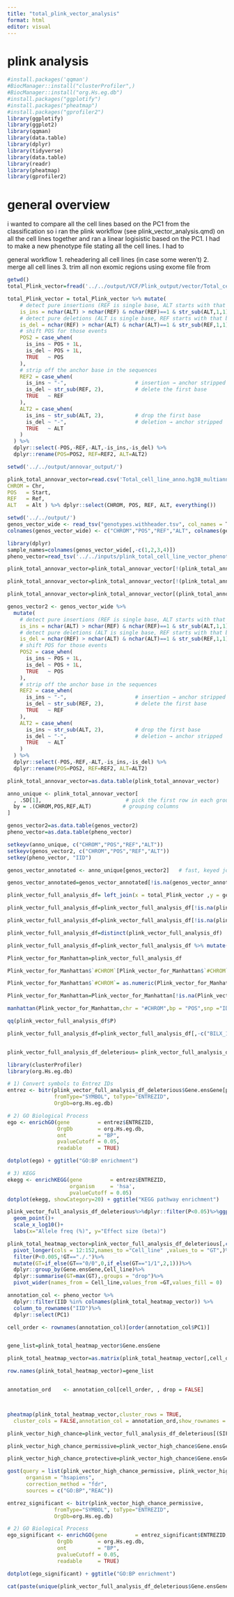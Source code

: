 ```yaml
---
title: "total_plink_vector_analysis"
format: html
editor: visual
---
```


# plink analysis

```r
#install.packages('qqman')
#BiocManager::install("clusterProfiler",)
#BiocManager::install("org.Hs.eg.db")
#install.packages("ggplotify")
#install.packages("pheatmap")
#install.packages("gprofiler2")
library(ggplotify)
library(ggplot2)
library(qqman)
library(data.table)
library(dplyr)
library(tidyverse)
library(data.table)
library(readr)
library(pheatmap)
library(gprofiler2)

```

# general overview
i wanted to compare all the cell lines based on the PC1 from the classification
so i ran the plink workflow (see plink_vector_analysis.qmd) on all the cell lines together and ran a linear logisistic based on the PC1. I had to make a new phenotype file stating all the cell lines. I had to

general workflow
1. reheadering all cell lines (in case some weren't)
2. merge all cell lines
3. trim all non exomic regions using exome file from 


```r
getwd()
total_Plink_vector=fread('../../output/VCF/Plink_output/vector/Total_cell_line/total_vector_assoc_results.PC1.glm.linear')
```

```r
total_Plink_vector = total_Plink_vector %>% mutate(
    # detect pure insertions (REF is single base, ALT starts with that base)
    is_ins = nchar(ALT) > nchar(REF) & nchar(REF)==1 & str_sub(ALT,1,1)==REF,
    # detect pure deletions (ALT is single base, REF starts with that base)
    is_del = nchar(REF) > nchar(ALT) & nchar(ALT)==1 & str_sub(REF,1,1)==ALT,
    # shift POS for those events
    POS2 = case_when(
      is_ins ~ POS + 1L,
      is_del ~ POS + 1L,
      TRUE   ~ POS
    ),
    # strip off the anchor base in the sequences
    REF2 = case_when(
      is_ins ~ "-",                      # insertion → anchor stripped
      is_del ~ str_sub(REF, 2),          # delete the first base
      TRUE   ~ REF
    ),
    ALT2 = case_when(
      is_ins ~ str_sub(ALT, 2),          # drop the first base
      is_del ~ "-",                      # deletion → anchor stripped
      TRUE   ~ ALT
    ) 
  ) %>% 
  dplyr::select(-POS,-REF,-ALT,-is_ins,-is_del) %>% 
  dplyr::rename(POS=POS2, REF=REF2, ALT=ALT2)
```

```r
setwd('../../output/annovar_output/')

plink_total_annovar_vector=read.csv('Total_cell_line_anno.hg38_multianno.csv') %>%  dplyr::rename(
CHROM = Chr,
POS   = Start,
REF   = Ref,
ALT   = Alt ) %>% dplyr::select(CHROM, POS, REF, ALT, everything())


```

```r
setwd('../../output/')
genos_vector_wide <- read_tsv("genotypes.withheader.tsv", col_names = T)
colnames(genos_vector_wide) <- c("CHROM","POS","REF","ALT", colnames(genos_vector_wide)[5:ncol(genos_vector_wide)])

```

```r
library(dplyr)
sample_names=colnames(genos_vector_wide[,-c(1,2,3,4)])
pheno_vector=read_tsv('../../inputs/plink_total_cell_line_vector_phenotype.txt')

```


```r
plink_total_annovar_vector=plink_total_annovar_vector[!(plink_total_annovar_vector$ALT=='*'),]

plink_total_annovar_vector=plink_total_annovar_vector[!(plink_total_annovar_vector$ExonicFunc.ensGene=='synonymous SNV'),]

plink_total_annovar_vector=plink_total_annovar_vector[(plink_total_annovar_vector$Func.ensGene=='exonic'|plink_total_annovar_vector$Func.ensGene=='ncRNA_exonic'|plink_total_annovar_vector$Func.ensGene=='exonic;splicing'|plink_total_annovar_vector$Func.ensGene=='splicing'|plink_total_annovar_vector$Func.ensGene=='ncRNA_exonic;splicing'|plink_total_annovar_vector$Func.ensGene=='splicing'),]

```

```r
genos_vector2 <- genos_vector_wide %>% 
  mutate(
    # detect pure insertions (REF is single base, ALT starts with that base)
    is_ins = nchar(ALT) > nchar(REF) & nchar(REF)==1 & str_sub(ALT,1,1)==REF,
    # detect pure deletions (ALT is single base, REF starts with that base)
    is_del = nchar(REF) > nchar(ALT) & nchar(ALT)==1 & str_sub(REF,1,1)==ALT,
    # shift POS for those events
    POS2 = case_when(
      is_ins ~ POS + 1L,
      is_del ~ POS + 1L,
      TRUE   ~ POS
    ),
    # strip off the anchor base in the sequences
    REF2 = case_when(
      is_ins ~ "-",                      # insertion → anchor stripped
      is_del ~ str_sub(REF, 2),          # delete the first base
      TRUE   ~ REF
    ),
    ALT2 = case_when(
      is_ins ~ str_sub(ALT, 2),          # drop the first base
      is_del ~ "-",                      # deletion → anchor stripped
      TRUE   ~ ALT
    )
  ) %>% 
  dplyr::select(-POS,-REF,-ALT,-is_ins,-is_del) %>% 
  dplyr::rename(POS=POS2, REF=REF2, ALT=ALT2)
```

```r
plink_total_annovar_vector=as.data.table(plink_total_annovar_vector)

anno_unique <- plink_total_annovar_vector[
  , .SD[1],                           # pick the first row in each group
  by = .(CHROM,POS,REF,ALT)          # grouping columns
]

genos_vector2=as.data.table(genos_vector2)
pheno_vector=as.data.table(pheno_vector)

setkeyv(anno_unique, c("CHROM","POS","REF","ALT"))
setkeyv(genos_vector2, c("CHROM","POS","REF","ALT"))
setkey(pheno_vector, "IID")

genos_vector_annotated <- anno_unique[genos_vector2]   # fast, keyed join

```


```r
genos_vector_annotated=genos_vector_annotated[!is.na(genos_vector_annotated$End)]
```

```r

plink_vector_full_analysis_df= left_join(x = total_Plink_vector ,y = genos_vector_annotated,by = c("REF" = "REF", "POS" = "POS","ALT"="ALT"))

```


```r
plink_vector_full_analysis_df=plink_vector_full_analysis_df[!is.na(plink_vector_full_analysis_df$P)]

plink_vector_full_analysis_df=plink_vector_full_analysis_df[!is.na(plink_vector_full_analysis_df$End)]

plink_vector_full_analysis_df=distinct(plink_vector_full_analysis_df)

plink_vector_full_analysis_df=plink_vector_full_analysis_df %>% mutate(ID = paste0(`#CHROM`,":",POS))

```

```r
Plink_vector_for_Manhattan=plink_vector_full_analysis_df

Plink_vector_for_Manhattan$`#CHROM`[Plink_vector_for_Manhattan$`#CHROM`=="X"] <- 23

Plink_vector_for_Manhattan$`#CHROM`= as.numeric(Plink_vector_for_Manhattan$`#CHROM`)

Plink_vector_for_Manhattan=Plink_vector_for_Manhattan[!is.na(Plink_vector_for_Manhattan$`#CHROM`)]

manhattan(Plink_vector_for_Manhattan,chr = "#CHROM",bp = "POS",snp ="ID",p = "P" ,col = c("red3","lightblue","yellow4","purple","pink","tan","maroon","black","grey44","turquoise","blue","orange","magenta","brown4","gold","purple4","lightblue4","yellow","green4","navy","grey70","lightgreen","khaki3"),chrlabs = c(1:22,"X"),annotatePval = 0.0005,annotateTop = T,suggestiveline = T)
```

```r
qq(plink_vector_full_analysis_df$P)
```

```r
plink_vector_full_analysis_df=plink_vector_full_analysis_df[,-c("BILX_1","CUHK_1","EOJR_2","FFDC_1","OILG_1","PODX_1")]


plink_vector_full_analysis_df_deleterious= plink_vector_full_analysis_df[plink_vector_full_analysis_df$SIFT_pred=="D"|plink_vector_full_analysis_df$PROVEAN_pred=="D"|MutationTaster_pred=="D"|Polyphen2_HDIV_pred=="D"|ExonicFunc.ensGene=="stoploss"|ExonicFunc.ensGene=="stopgain"|ExonicFunc.ensGene=="frameshift deletion"|ExonicFunc.ensGene=="frameshift insertion"|ExonicFunc.ensGene=="nonframeshift deletion"|ExonicFunc.ensGene=="nonframeshift insertion",]
```


```r
library(clusterProfiler)
library(org.Hs.eg.db)

# 1) Convert symbols to Entrez IDs
entrez <- bitr(plink_vector_full_analysis_df_deleterious$Gene.ensGene[plink_vector_full_analysis_df_deleterious$P<0.01],
               fromType="SYMBOL", toType="ENTREZID",
               OrgDb=org.Hs.eg.db)

# 2) GO Biological Process
ego <- enrichGO(gene         = entrez$ENTREZID,
                OrgDb        = org.Hs.eg.db,
                ont          = "BP",
                pvalueCutoff = 0.05,
                readable     = TRUE)

dotplot(ego) + ggtitle("GO:BP enrichment")

# 3) KEGG
ekegg <- enrichKEGG(gene         = entrez$ENTREZID,
                    organism     = 'hsa',
                    pvalueCutoff = 0.05)
dotplot(ekegg, showCategory=20) + ggtitle("KEGG pathway enrichment")
```

```r
plink_vector_full_analysis_df_deleterious%>%dplyr::filter(P<0.05)%>%ggplot(aes(x=100*as.numeric(gnomad41_exome_AF), y=BETA))+
  geom_point()+
  scale_x_log10()+
  labs(x="Allele freq (%)", y="Effect size (beta)")
```

```r
plink_total_heatmap_vector=plink_vector_full_analysis_df_deleterious[,c(1:10,16,194:334)]%>%
  pivot_longer(cols = 12:152,names_to ="Cell_line" ,values_to = "GT",)%>%
  filter(P<0.005,!GT=="./.")%>%
  mutate(GT=if_else(GT=="0/0",0,if_else(GT=="1/1",2,1)))%>%
  dplyr::group_by(Gene.ensGene,Cell_line)%>%
  dplyr::summarise(GT=max(GT),.groups = "drop")%>%
  pivot_wider(names_from = Cell_line,values_from =GT,values_fill = 0)
```

```r
annotation_col <- pheno_vector %>%
  dplyr::filter(IID %in% colnames(plink_total_heatmap_vector)) %>%
  column_to_rownames("IID")%>%
  dplyr::select(PC1)

cell_order <- rownames(annotation_col)[order(annotation_col$PC1)]


gene_list=plink_total_heatmap_vector$Gene.ensGene

plink_total_heatmap_vector=as.matrix(plink_total_heatmap_vector[,cell_order])

row.names(plink_total_heatmap_vector)=gene_list


annotation_ord    <- annotation_col[cell_order, , drop = FALSE]



pheatmap(plink_total_heatmap_vector,cluster_rows = TRUE,
  cluster_cols = FALSE,annotation_col = annotation_ord,show_rownames = T,fontsize_col = 7)
```

```r
plink_vector_high_chance=plink_vector_full_analysis_df_deleterious[(SIFT_pred=="D" & Polyphen2_HDIV_pred=="D" | PROVEAN_pred=="D" & SIFT_pred=="D" | Polyphen2_HDIV_pred=="D" & PROVEAN_pred=="D") & P < 0.05 & gnomad41_exome_AF <= 0.1]
```

```r
plink_vector_high_chance_permissive=plink_vector_high_chance$Gene.ensGene[plink_vector_high_chance$T_STAT<0]

plink_vector_high_chance_protective=plink_vector_high_chance$Gene.ensGene[plink_vector_high_chance$T_STAT>0]

```

```r
gost(query = list(plink_vector_high_chance_permissive, plink_vector_high_chance_protective), 
      organism = "hsapiens", 
      correction_method = "fdr",
      sources = c("GO:BP","REAC"))
```
```r
entrez_significant <- bitr(plink_vector_high_chance_permissive,
               fromType="SYMBOL", toType="ENTREZID",
               OrgDb=org.Hs.eg.db)

# 2) GO Biological Process
ego_significant <- enrichGO(gene         = entrez_significant$ENTREZID,
                OrgDb        = org.Hs.eg.db,
                ont          = "BP",
                pvalueCutoff = 0.05,
                readable     = TRUE)

dotplot(ego_significant) + ggtitle("GO:BP enrichment")
```

```r
cat(paste(unique(plink_vector_full_analysis_df_deleterious$Gene.ensGene[plink_vector_full_analysis_df_deleterious$P<0.05 & plink_vector_full_analysis_df_deleterious$gnomad41_exome_AF>0.2])),sep = ",")
```

